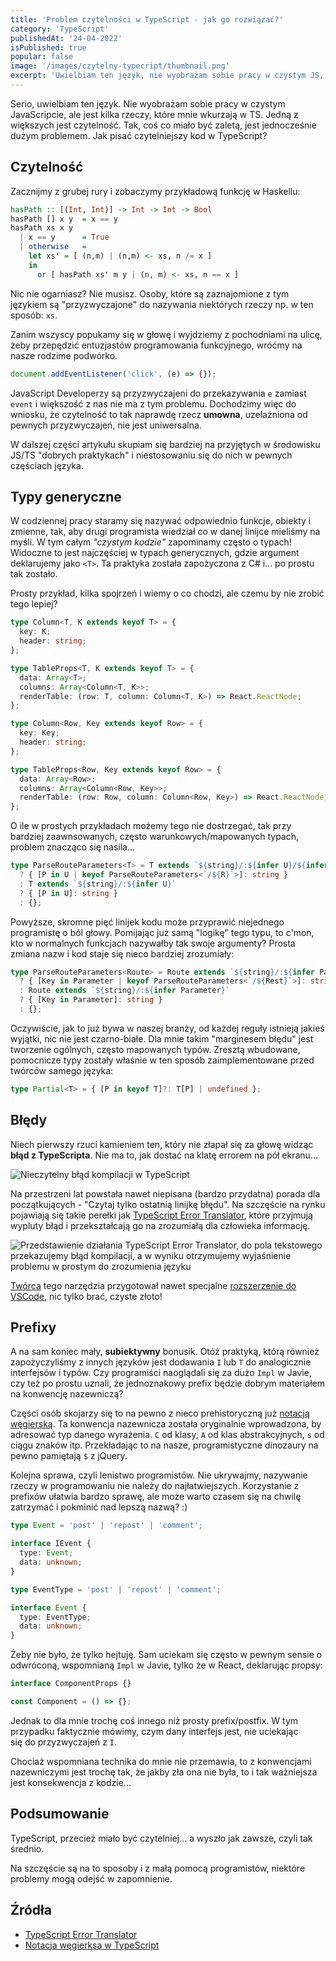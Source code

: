 ```yaml
---
title: 'Problem czytelności w TypeScript - jak go rozwiązać?'
category: 'TypeScript'
publishedAt: '24-04-2022'
isPublished: true
popular: false
image: '/images/czytelny-typecript/thumbnail.png'
excerpt: 'Uwielbiam ten język, nie wyobrażam sobie pracy w czystym JS, ale jest kilka rzeczy, które mnie w TypeScripcie wkurzają...'
---
```


Serio, uwielbiam ten język. Nie wyobrażam sobie pracy w czystym JavaScripcie, ale jest kilka rzeczy, które mnie wkurzają w TS. Jedną z większych jest czytelność. Tak, coś co miało być zaletą, jest jednocześnie dużym problemem. Jak pisać czytelniejszy kod w TypeScript?

## Czytelność

Zacznijmy z grubej rury i zobaczymy przykładową funkcję w Haskellu:

```haskell
hasPath :: [(Int, Int)] -> Int -> Int -> Bool
hasPath [] x y  = x == y
hasPath xs x y
  | x == y      = True
  | otherwise   =
    let xs' = [ (n,m) | (n,m) <- xs, n /= x ]
    in
      or [ hasPath xs' m y | (n, m) <- xs, n == x ]
```

Nic nie ogarniasz? Nie musisz. Osoby, które są zaznajomione z tym językiem są "przyzwyczajone" do nazywania niektórych rzeczy np. w ten sposób: `xs`.

Zanim wszyscy popukamy się w głowę i wyjdziemy z pochodniami na ulicę, żeby przepędzić entuzjastów programowania funkcyjnego, wróćmy na nasze rodzime podwórko.

```ts
document.addEventListener('click', (e) => {});
```

JavaScript Developerzy są przyzwyczajeni do przekazywania `e` zamiast `event` i większość z nas nie ma z tym problemu. Dochodzimy więc do wniosku, że czytelność to tak naprawdę rzecz **umowna**, uzelażniona od pewnych przyzwyczajeń, nie jest uniwersalna.

W dalszej części artykułu skupiam się bardziej na przyjętych w środowisku JS/TS "dobrych praktykach" i niestosowaniu się do nich w pewnych częściach języka.

## Typy generyczne

W codziennej pracy staramy się nazywać odpowiednio funkcje, obiekty i zmienne, tak, aby drugi programista wiedział co w danej linijce mieliśmy na myśli. W tym całym _"czystym kodzie"_ zapominamy często o typach! Widoczne to jest najczęściej w typach generycznych, gdzie argument deklarujemy jako `<T>`. Ta praktyka została zapożyczona z C# i... po prostu tak zostało.

<Highlight variant="error" title="">

Prosty przykład, kilka spojrzeń i wiemy o co chodzi, ale czemu by nie zrobić tego lepiej?

```ts
type Column<T, K extends keyof T> = {
  key: K;
  header: string;
};

type TableProps<T, K extends keyof T> = {
  data: Array<T>;
  columns: Array<Column<T, K>>;
  renderTable: (row: T, column: Column<T, K>) => React.ReactNode;
};
```

</Highlight>

<Highlight variant="success" title="">

```ts
type Column<Row, Key extends keyof Row> = {
  key: Key;
  header: string;
};

type TableProps<Row, Key extends keyof Row> = {
  data: Array<Row>;
  columns: Array<Column<Row, Key>>;
  renderTable: (row: Row, column: Column<Row, Key>) => React.ReactNode;
};
```

</Highlight>

O ile w prostych przykładach możemy tego nie dostrzegać, tak przy bardziej zaawnsowanych, często warunkowych/mapowanych typach, problem znacząco się nasila...

<Highlight variant="error" title="">

```ts
type ParseRouteParameters<T> = T extends `${string}/:${infer U}/${infer R}`
  ? { [P in U | keyof ParseRouteParameters<`/${R}`>]: string }
  : T extends `${string}/:${infer U}`
  ? { [P in U]: string }
  : {};
```

</Highlight>

Powyższe, skromne pięć linijek kodu może przyprawić niejednego programistę o ból głowy. Pomijając już samą "logikę" tego typu, to c'mon, kto w normalnych funkcjach nazywałby tak swoje argumenty? Prosta zmiana nazw i kod staje się nieco bardziej zrozumiały:

<Highlight variant="success" title="">

```ts
type ParseRouteParameters<Route> = Route extends `${string}/:${infer Parameter}/${infer Rest}`
  ? { [Key in Parameter | keyof ParseRouteParameters<`/${Rest}`>]: string }
  : Route extends `${string}/:${infer Parameter}`
  ? { [Key in Parameter]: string }
  : {};
```

</Highlight>

Oczywiście, jak to już bywa w naszej branży, od każdej reguły istnieją jakieś wyjątki, nic nie jest czarno-białe. Dla mnie takim "marginesem błędu" jest tworzenie ogólnych, często mapowanych typów. Zresztą wbudowane, pomocnicze typy zostały właśnie w ten sposób zaimplementowane przed twórców samego języka:

```ts
type Partial<T> = { [P in keyof T]?: T[P] | undefined };
```

<Newsletter />

## Błędy

Niech pierwszy rzuci kamieniem ten, który nie złapał się za głowę widząc **błąd z TypeScripta**. Nie ma to, jak dostać na klatę errorem na pół ekranu...

<Image
  src="/images/czytelny-typecript/ts-error.png"
  alt="Nieczytelny błąd kompilacji w TypeScript"
/>

Na przestrzeni lat powstała nawet niepisana (bardzo przydatna) porada dla początkujących - "Czytaj tylko ostatnią linijkę błędu". Na szczęście na rynku pojawiają się takie perełki jak [TypeScript Error Translator](https://ts-error-translator.vercel.app/), które przyjmują wypluty błąd i przekształcają go na zrozumiałą dla człowieka informację.

<Image
  src="/images/czytelny-typecript/ts-error-translator.png"
  alt="Przedstawienie działania TypeScript Error Translator, do pola tekstowego przekazujemy błąd kompilacji, a w wyniku otrzymujemy wyjaśnienie problemu w prostym do zrozumienia języku"
/>

[Twórca](https://twitter.com/mpocock1) tego narzędzia przygotował nawet specjalne [rozszerzenie do VSCode](https://marketplace.visualstudio.com/items?itemName=mattpocock.ts-error-translator), nic tylko brać, czyste złoto!

## Prefixy

A na sam koniec mały, **subiektywny** bonusik. Otóż praktyką, którą również zapożyczyliśmy z innych języków jest dodawania `I` lub `T` do analogicznie interfejsów i typów. Czy programiści naoglądali się za dużo `Impl` w Javie, czy też po prostu uznali, że jednoznakowy prefix będzie dobrym materiałem na konwencję nazewniczą?

Części osób skojarzy się to na pewno z nieco prehistoryczną już [notacją węgierską](https://en.wikipedia.org/wiki/Hungarian_notation). Ta konwencja nazewnicza została oryginalnie wprowadzona, by adresować typ danego wyrażenia. `C` od klasy, `A` od klas abstrakcyjnych, `s` od ciągu znaków itp. Przekładając to na nasze, programistyczne dinozaury na pewno pamiętają `$` z jQuery.

Kolejna sprawa, czyli lenistwo programistów. Nie ukrywajmy, nazywanie rzeczy w programowaniu nie należy do najłatwiejszych. Korzystanie z prefixów ułatwia bardzo sprawę, ale może warto czasem się na chwilę zatrzymać i pokminić nad lepszą nazwą? :)

<Highlight variant="error" title="">

```ts
type Event = 'post' | 'repost' | 'comment';

interface IEvent {
  type: Event;
  data: unknown;
}
```

</Highlight>

<Highlight variant="success" title="">

```ts
type EventType = 'post' | 'repost' | 'comment';

interface Event {
  type: EventType;
  data: unknown;
}
```

</Highlight>

Żeby nie było, że tylko hejtuję. Sam uciekam się często w pewnym sensie o odwróconą, wspomnianą `Impl` w Javie, tylko że w React, deklarując propsy:

```ts
interface ComponentProps {}

const Component = () => {};
```

Jednak to dla mnie trochę coś innego niż prosty prefix/postfix. W tym przypadku faktycznie mówimy, czym dany interfejs jest, nie uciekając się do przyzwyczajeń z `I`.

Chociaż wspomniana technika do mnie nie przemawia, to z konwencjami nazewniczymi jest trochę tak, że jakby zła ona nie była, to i tak ważniejsza jest konsekwencja z kodzie...

## Podsumowanie

TypeScript, przecież miało być czytelniej... a wyszło jak zawsze, czyli tak średnio.

Na szczęście są na to sposoby i z małą pomocą programistów, niektóre problemy mogą odejść w zapomnienie.

## Źródła

- [TypeScript Error Translator](https://ts-error-translator.vercel.app/)
- [Notacja węgierksa w TypeScript](https://stackoverflow.com/questions/31876947/confused-about-the-interface-and-class-coding-guidelines-for-typescript)
